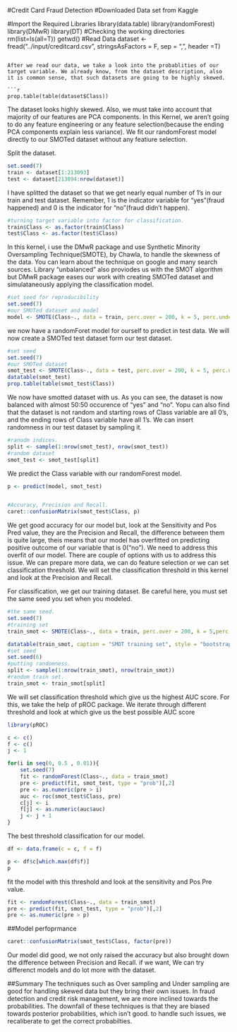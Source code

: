 #Credit Card Fraud Detection 
#Downloaded Data set from Kaggle

#Import the Required Libraries
library(data.table)
library(randomForest)
library(DMwR)
library(DT)
#Checking the working directories
rm(list=ls(all=T))
getwd()
#Read Data
dataset <- fread("../input/creditcard.csv", stringsAsFactors = F, sep = ",", header =T)
```

After we read our data, we take a look into the probablities of our target variable. We already know, from the dataset description, also it is common sense, that such datasets are going to be highly skewed.

```r
prop.table(table(dataset$Class))
```

The dataset looks highly skewed. Also, we must take into account that majority of our features are PCA components. In this Kernel, we aren't going to do any feature engineering or any feature selection(because the ending PCA components explain less variance). We fit our randomForest model directly to our SMOTed dataset without any featiure selection. 

Split the dataset.
```r
set.seed(7)
train <- dataset[1:213093]
test <- dataset[213094:nrow(dataset)]
```

I have splitted the dataset so that we get nearly equal number of 1's in our train and test dataset. Remember, 1 is the indicator variable for "yes"(fraud happened) and 0 is the indicator for "no"(fraud didn't happen).

```r
#turning target variable into factor for classification.
train$Class <- as.factor(train$Class)
test$Class <- as.factor(test$Class)
```

In this kernel, i use the DMwR package and use Synthetic Minority Oversampling Technique(SMOTE), by Chawla, to handle the skewness of the data. You can learn about the technique on google and many search sources. Library "unbalanced"
also proviodes us with the SMOT algorithm but DMwR package eases our work with creating SMOTed dataset and simulataneously applying the classification model.

```r
#set seed for reproducibility
set.seed(7)
#our SMOTed dataset and model
model <- SMOTE(Class~., data = train, perc.over = 200, k = 5, perc.under = 200, learner = "randomForest")
```

we now have a randomForet model for ourself to predict in test data. We will now create a SMOTed test dataset form our test dataset.

```r
#set seed
set.seed(7)
#our SMOTed dataset
smot_test <- SMOTE(Class~., data = test, perc.over = 200, k = 5, perc.under = 200)
datatable(smot_test)
prop.table(table(smot_test$Class))
```

We now have smotted dataset with us. As you can see, the dataset is now balanced with almost 50:50 occurence of "yes" and "no". Yopu can also find that the dataset is not random and starting rows of Class variable are all 0's, and the ending rows of Class variable have all 1's. We can insert randomness in our test dataset by sampling it.

```r
#ranodm indices.
split <- sample(1:nrow(smot_test), nrow(smot_test))
#random dataset
smot_test <- smot_test[split]
```

We predict the Class variable with our randomForest model.
```r
p <- predict(model, smot_test)


#Accuracy, Precision and Recall.
caret::confusionMatrix(smot_test$Class, p)
```
We get good accuracy for our model but, look at the Sensitivity and Pos Pred value, they are the Precision and Recall, the difference between them is quite large, theis means that our model has overfitted on predicting positive outcome of our variable that is 0("no").  We need to address this overfit of our model. There are couple of options with us to address this issue. We can prepare more data, we can do feature selection or we can set classification threshold.
We will set the classification threshold in this kernel and look at the Precision and Recall.

For classification, we get our training dataset. Be careful here, you must set the same seed you set when you modeled.
```r
#the same seed.
set.seed(7)
#training set
train_smot <- SMOTE(Class~., data = train, perc.over = 200, k = 5,perc.under = 200)

datatable(train_smot, caption = "SMOT training set", style = "bootstrap", selection = list(mode = "multiple", selected = c(1:5, 31), target = "column"))
#set seed
set.seed(6)
#putting randomness.
split <- sample(1:nrow(train_smot), nrow(train_smot))
#random train set.
train_smot <- train_smot[split]
```

We will set classification threshold which give us the highest AUC score. For this, we take the help of pROC package. We iterate through different threshold and look at which give us the best possible AUC score

```r
library(pROC)
```


```r
c <- c()
f <- c()
j <- 1

for(i in seq(0, 0.5 , 0.01)){
    set.seed(7)
    fit <- randomForest(Class~., data = train_smot)
    pre <- predict(fit, smot_test, type = "prob")[,2]
    pre <- as.numeric(pre > i)
    auc <- roc(smot_test$Class, pre)
    c[j] <- i
    f[j] <- as.numeric(auc$auc)
    j <- j + 1
}
```

The best threshold classification for our model.
```r
df <- data.frame(c = c, f = f)

p <- df$c[which.max(df$f)]
p
```
fit the model with this threshold and look at the sensitivity and Pos Pre value.
```r
fit <- randomForest(Class~., data = train_smot)
pre <- predict(fit, smot_test, type = "prob")[,2]
pre <- as.numeric(pre > p)
```

##Model perfoprmance
```r
caret::confusionMatrix(smot_test$Class, factor(pre))
```

Our model did good, we not only raised the accuracy but also brought down the difference between Precision and Recall. if we want, We can try differenct models and do lot more with the dataset. 

##Summary
The techniques such as Over sampling and Under sampling are good for handling skewed data but they bring their own issues. In fraud detection and credit risk management, we are more inclined towards the probabilities. The downfall of these techniques is that they are biased towards posterior probabilities, which isn't good. to handle such issues, we recaliberate to get the correct probabilties.



